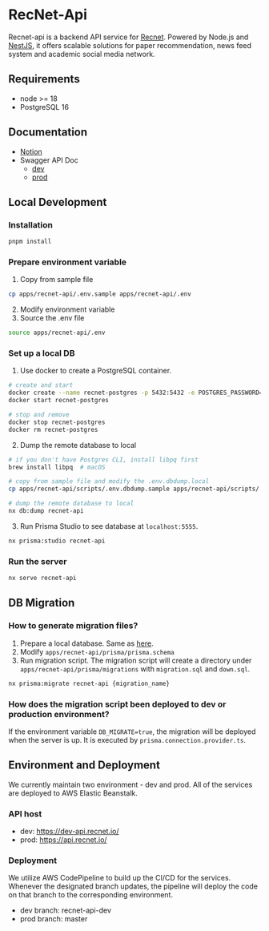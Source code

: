 # RecNet-Api

Recnet-api is a backend API service for [Recnet](https://www.recnet.io/). Powered by Node.js and [NestJS](https://nestjs.com/), it offers scalable solutions for paper recommendation, news feed system and academic social media network.

## Requirements

- node >= 18
- PostgreSQL 16

## Documentation

- [Notion](https://www.notion.so/RecNet-f8440e23b4e54af4a9636e84ed101815)
- Swagger API Doc
  - [dev](https://dev-api.recnet.io/api)
  - [prod](https://api.recnet.io/api)

## Local Development

### Installation

```bash
pnpm install
```

### Prepare environment variable

1. Copy from sample file

```bash
cp apps/recnet-api/.env.sample apps/recnet-api/.env
```

2. Modify environment variable
3. Source the .env file

```bash
source apps/recnet-api/.env
```

### Set up a local DB

1. Use docker to create a PostgreSQL container.

```bash
# create and start
docker create --name recnet-postgres -p 5432:5432 -e POSTGRES_PASSWORD=admin postgres:16.2
docker start recnet-postgres

# stop and remove
docker stop recnet-postgres
docker rm recnet-postgres
```

2. Dump the remote database to local

```bash
# if you don't have Postgres CLI, install libpq first
brew install libpq  # macOS

# copy from sample file and modify the .env.dbdump.local
cp apps/recnet-api/scripts/.env.dbdump.sample apps/recnet-api/scripts/.env.dbdump.local

# dump the remote database to local
nx db:dump recnet-api
```

3. Run Prisma Studio to see database at `localhost:5555`.

```bash
nx prisma:studio recnet-api
```

### Run the server

```bash
nx serve recnet-api
```

## DB Migration

### How to generate migration files?

1. Prepare a local database. Same as [here](#set-up-a-local-db).
2. Modify `apps/recnet-api/prisma/prisma.schema`
3. Run migration script. The migration script will create a directory under `apps/recnet-api/prisma/migrations` with `migration.sql` and `down.sql`.

```bash
nx prisma:migrate recnet-api {migration_name}
```

### How does the migration script been deployed to dev or production environment?

If the environment variable `DB_MIGRATE=true`, the migration will be deployed when the server is up. It is executed by `prisma.connection.provider.ts`.

## Environment and Deployment

We currently maintain two environment - dev and prod. All of the services are deployed to AWS Elastic Beanstalk.

### API host

- dev: https://dev-api.recnet.io/
- prod: https://api.recnet.io/

### Deployment

We utilize AWS CodePipeline to build up the CI/CD for the services. Whenever the designated branch updates, the pipeline will deploy the code on that branch to the corresponding environment.

- dev branch: recnet-api-dev
- prod branch: master
